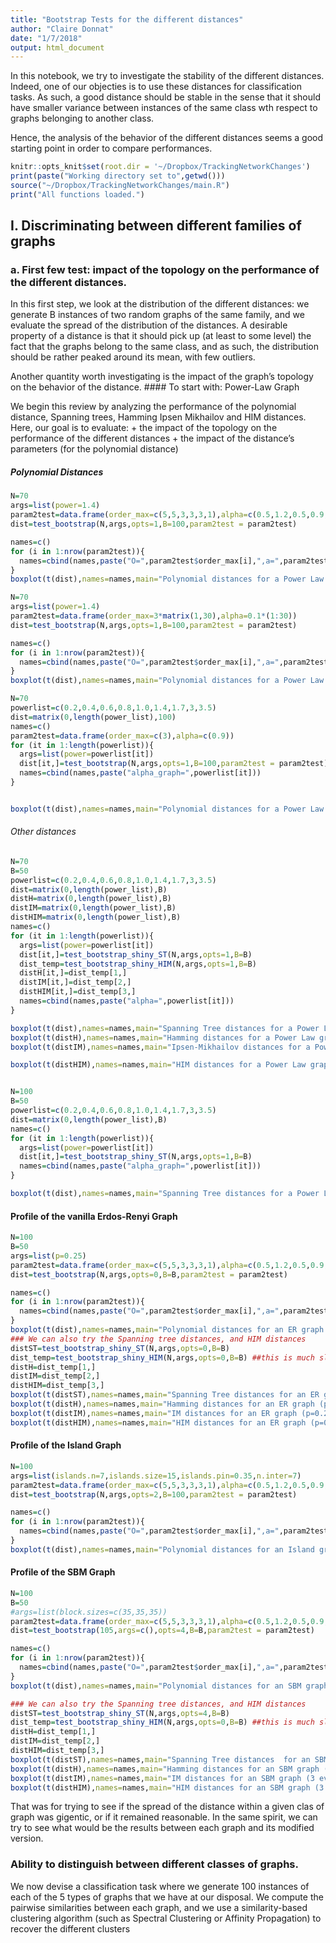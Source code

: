 ```yaml
---
title: "Bootstrap Tests for the different distances"
author: "Claire Donnat"
date: "1/7/2018"
output: html_document
---
```



In this notebook, we try to investigate the stability of the different distances. Indeed, one of our objecties is to use these distances for classification tasks. As such, a good distance should be stable in the sense that it should have smaller variance between instances of the same class wth respect to graphs belonging to another class.

Hence, the analysis of the behavior of the different distances seems a good starting point in order to compare performances.

```r
knitr::opts_knit$set(root.dir = '~/Dropbox/TrackingNetworkChanges')
print(paste("Working directory set to",getwd()))
source("~/Dropbox/TrackingNetworkChanges/main.R")
print("All functions loaded.")

```

## I. Discriminating between different families of graphs

### a. First few test: impact of the topology on the performance of the different distances.

In this first step, we look at the distribution of the different distances: we generate B instances of two random graphs of the same family, and we evaluate the spread of the distribution of the distances. A desirable property of a distance is that it should pick up (at least to some level) the fact that the graphs belong to the same class, and as such, the distribution should be rather peaked around its mean, with few outliers.

Another quantity worth investigating is the impact of the graph's topology on the behavior of the distance.
#### To start with: Power-Law Graph


We begin this review by analyzing the performance of the polynomial distance, Spanning trees, Hamming Ipsen Mikhailov and HIM distances. Here, our goal is to evaluate:
+ the impact of the topology on the performance of the different distances
+ the impact of the distance's parameters (for the polynomial distance)

##### Polynomial Distances
```r
N=70
args=list(power=1.4)
param2test=data.frame(order_max=c(5,5,3,3,3,1),alpha=c(0.5,1.2,0.5,0.9,1,1))
dist=test_bootstrap(N,args,opts=1,B=100,param2test = param2test)

names=c()
for (i in 1:nrow(param2test)){
  names=cbind(names,paste("O=",param2test$order_max[i],",a=",param2test$alpha[i],sep=''))
}
boxplot(t(dist),names=names,main="Polynomial distances for a Power Law graph (a=1.4) on 100 nodes")
```

```r
N=70
args=list(power=1.4)
param2test=data.frame(order_max=3*matrix(1,30),alpha=0.1*(1:30))
dist=test_bootstrap(N,args,opts=1,B=100,param2test = param2test)

names=c()
for (i in 1:nrow(param2test)){
  names=cbind(names,paste("O=",param2test$order_max[i],",a=",param2test$alpha[i],sep=''))
}
boxplot(t(dist),names=names,main="Polynomial distances for a Power Law graph (a=1.4) on 100 nodes")
```

```r
N=70
powerlist=c(0.2,0.4,0.6,0.8,1.0,1.4,1.7,3,3.5)
dist=matrix(0,length(power_list),100)
names=c()
param2test=data.frame(order_max=c(3),alpha=c(0.9))
for (it in 1:length(powerlist)){
  args=list(power=powerlist[it])
  dist[it,]=test_bootstrap(N,args,opts=1,B=100,param2test = param2test)
  names=cbind(names,paste("alpha_graph=",powerlist[it]))
}


boxplot(t(dist),names=names,main="Polynomial distances for a Power Law graph (degee varies) on 100 nodes")
```


###### Other distances
```r
N=70
B=50
powerlist=c(0.2,0.4,0.6,0.8,1.0,1.4,1.7,3,3.5)
dist=matrix(0,length(power_list),B)
distH=matrix(0,length(power_list),B)
distIM=matrix(0,length(power_list),B)
distHIM=matrix(0,length(power_list),B)
names=c()
for (it in 1:length(powerlist)){
  args=list(power=powerlist[it])
  dist[it,]=test_bootstrap_shiny_ST(N,args,opts=1,B=B)
  dist_temp=test_bootstrap_shiny_HIM(N,args,opts=1,B=B)
  distH[it,]=dist_temp[1,]
  distIM[it,]=dist_temp[2,]
  distHIM[it,]=dist_temp[3,]
  names=cbind(names,paste("alpha=",powerlist[it]))
}

boxplot(t(dist),names=names,main="Spanning Tree distances for a Power Law graph (varying degree) on 100 nodes")
boxplot(t(distH),names=names,main="Hamming distances for a Power Law graph (varying degree) on 100 nodes")
boxplot(t(distIM),names=names,main="Ipsen-Mikhailov distances for a Power Law graph (varying degree) on 100 nodes")

boxplot(t(distHIM),names=names,main="HIM distances for a Power Law graph (varying degree) on 100 nodes")



```
```r
N=100
B=50
powerlist=c(0.2,0.4,0.6,0.8,1.0,1.4,1.7,3,3.5)
dist=matrix(0,length(power_list),B)
names=c()
for (it in 1:length(powerlist)){
  args=list(power=powerlist[it])
  dist[it,]=test_bootstrap_shiny_ST(N,args,opts=1,B=B)
  names=cbind(names,paste("alpha_graph=",powerlist[it]))
}

boxplot(t(dist),names=names,main="Spanning Tree distances for a Power Law graph (a=1.4) on 100 nodes")


```


#### Profile of the vanilla Erdos-Renyi Graph

```r
N=100
B=50
args=list(p=0.25)
param2test=data.frame(order_max=c(5,5,3,3,3,1),alpha=c(0.5,1.2,0.5,0.9,1,1))
dist=test_bootstrap(N,args,opts=0,B=B,param2test = param2test)

names=c()
for (i in 1:nrow(param2test)){
  names=cbind(names,paste("O=",param2test$order_max[i],",a=",param2test$alpha[i],sep=''))
}
boxplot(t(dist),names=names,main="Polynomial distances for an ER graph (p=0.25) on 100 nodes")
### We can also try the Spanning tree distances, and HIM distances
distST=test_bootstrap_shiny_ST(N,args,opts=0,B=B)
dist_temp=test_bootstrap_shiny_HIM(N,args,opts=0,B=B) ##this is much slower to compute, so we reduced the number of boostrap samples
distH=dist_temp[1,]
distIM=dist_temp[2,]
distHIM=dist_temp[3,]
boxplot(t(distST),names=names,main="Spanning Tree distances for an ER graph (p=0.25) on 100 nodes")
boxplot(t(distH),names=names,main="Hamming distances for an ER graph (p=0.25) on 100 nodes")
boxplot(t(distIM),names=names,main="IM distances for an ER graph (p=0.25) on 100 nodes")
boxplot(t(distHIM),names=names,main="HIM distances for an ER graph (p=0.25) on 100 nodes")


```


#### Profile of the Island Graph
```r
N=100
args=list(islands.n=7,islands.size=15,islands.pin=0.35,n.inter=7)
param2test=data.frame(order_max=c(5,5,3,3,3,1),alpha=c(0.5,1.2,0.5,0.9,1,1))
dist=test_bootstrap(N,args,opts=2,B=100,param2test = param2test)

names=c()
for (i in 1:nrow(param2test)){
  names=cbind(names,paste("O=",param2test$order_max[i],",a=",param2test$alpha[i],sep=''))
}
boxplot(t(dist),names=names,main="Polynomial distances for an Island graph (seven 0.3-ER islands) on 105 nodes")
```

#### Profile of the SBM Graph

```r
N=100
B=50
#args=list(block.sizes=c(35,35,35))
param2test=data.frame(order_max=c(5,5,3,3,3,1),alpha=c(0.5,1.2,0.5,0.9,1,1))
dist=test_bootstrap(105,args=c(),opts=4,B=B,param2test = param2test)

names=c()
for (i in 1:nrow(param2test)){
  names=cbind(names,paste("O=",param2test$order_max[i],",a=",param2test$alpha[i],sep=''))
}
boxplot(t(dist),names=names,main="Polynomial distances for an SBM graph (3 even blocks) on 105 nodes")

### We can also try the Spanning tree distances, and HIM distances
distST=test_bootstrap_shiny_ST(N,args,opts=4,B=B)
dist_temp=test_bootstrap_shiny_HIM(N,args,opts=0,B=B) ##this is much slower to compute, so we reduced the number of boostrap samples
distH=dist_temp[1,]
distIM=dist_temp[2,]
distHIM=dist_temp[3,]
boxplot(t(distST),names=names,main="Spanning Tree distances  for an SBM graph (3 even blocks) on 105 nodes")
boxplot(t(distH),names=names,main="Hamming distances for an SBM graph (3 even blocks) on 105 nodes")
boxplot(t(distIM),names=names,main="IM distances for an SBM graph (3 even blocks) on 105 nodes")
boxplot(t(distHIM),names=names,main="HIM distances for an SBM graph (3 even blocks) on 105 nodes")


```

That was for trying to see if the spread of the distance within a given clas of graph was gigentic, or if it remained reasonable. In the same spirit, we can try to see what would be the results between each graph and its modified version.



### Ability to distinguish between different classes of graphs.


We now devise a classification task where we generate 100 instances of each of the 5 types of graphs that we have at our disposal. We compute the pairwise similarities between each graph, and we use a similarity-based clustering algorithm (such as Spectral Clustering or Affinity Propagation) to recover the different clusters


```r




```
